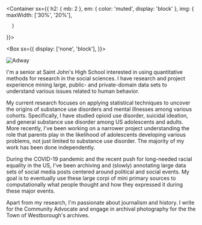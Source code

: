 
<Container
  sx={{
    h2: { mb: 2 },
    em: { color: 'muted', display: 'block' },
    img: {
        maxWidth: ['30%', '20%'],
        
      }
  }}>


<Box sx={{
  display: ['none', 'block'],
}}>


![Adway](/adway.png)

</Box>


<div>


I'm a senior at Saint John's High School interested in using quantitative methods for research in the social sciences. I have research and project experience mining large, public- and private-domain data sets to understand various issues related to human behavior.

My current research focuses on applying statistical techniques to uncover the origins of substance use disorders and mental illnesses among various cohorts. Specifically, I have studied opioid use disorder, suicidal ideation, and general substance use disorder among US adolescents and adults. More recently, I've been working on a narrower project understanding the role that parents play in the likelihood of adolescents developing various problems, not just limited to substance use disorder. The majority of my work has been done independently.

During the COVID-19 pandemic and the recent push for long-needed racial equality in the US, I've been archiving and (slowly) annotating large data sets of social media posts centered around political and social events. My goal is to eventually use these large corpi of mini primary sources to computationally what people thought and how they expressed it during these major events.

Apart from my research, I'm passionate about journalism and history. I write for the Community Advocate and engage in archival photography for the the Town of Westborough's archives.

</div>


<Social />

</Container>

